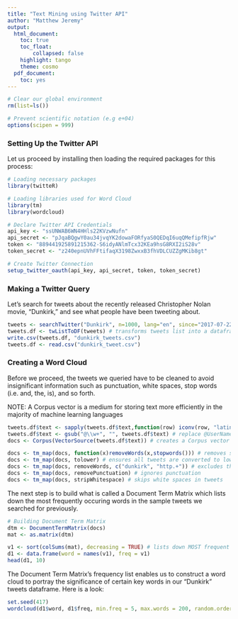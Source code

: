 ```yaml
---
title: "Text Mining using Twitter API"
author: "Matthew Jeremy"
output:
  html_document:
    toc: true
    toc_float: 
        collapsed: false
    highlight: tango
    theme: cosmo
  pdf_document:
    toc: yes
---
```


```r
# Clear our global environment
rm(list=ls())

# Prevent scientific notation (e.g e+04)
options(scipen = 999)
```

### Setting Up the Twitter API
Let us proceed by installing then loading the required packages for this process:
```r
# Loading necessary packages 
library(twitteR)

# Loading libraries used for Word Cloud 
library(tm)
library(wordcloud)
```

```r
# Declare Twitter API Credentials
api_key <- "ssUNWAB6WN4HHls22KVzwNufn" 
api_secret <- "pJqaBQgwY0au34jvqYK2dowaFORfyaS0QEDqI6uqQMefipfRjw" 
token <- "889441925891215362-S6idyANlmTcx32KEa9hsG8RXI2iS28v" 
token_secret <- "z240epnUVhFFtifaqX3198ZwxxB3fhVDLCUZZgMKib8gt" 

# Create Twitter Connection
setup_twitter_oauth(api_key, api_secret, token, token_secret)
```

### Making a Twitter Query
Let's search for tweets about the recently released Christopher Nolan movie, "Dunkirk," and see what people have been tweeting about. 
```r
tweets <- searchTwitter("Dunkirk", n=1000, lang="en", since="2017-07-22")
tweets.df <- twListToDF(tweets) # transforms tweets list into a dataframe
write.csv(tweets.df, "dunkirk_tweets.csv")
tweets.df <- read.csv("dunkirk_tweet.csv")
```

### Creating a Word Cloud
Before we proceed, the tweets we queried have to be cleaned to avoid insignificant information such as punctuation, white spaces, stop words (i.e. and, the, is), and so forth.

NOTE: A Corpus vector is a medium for storing text more efficiently in the majority of machine learning languages
```r
tweets.df$text <- sapply(tweets.df$text,function(row) iconv(row, "latin1", "ASCII", sub="")) # removes non-ASCII characters
tweets.df$text <- gsub("@\\w+", "", tweets.df$text) # replace @UserName
docs <- Corpus(VectorSource(tweets.df$text)) # creates a Corpus vector

docs <- tm_map(docs, function(x)removeWords(x,stopwords())) # removes stop words
docs <- tm_map(docs, tolower) # ensures all tweets are converted to lower case letters for consistency
docs <- tm_map(docs, removeWords, c("dunkirk", "http.+")) # excludes the movie title and website links
docs <- tm_map(docs, removePunctuation) # ignores punctuation
docs <- tm_map(docs, stripWhitespace) # skips white spaces in tweets
```

The next step is to build what is called a Document Term Matrix which lists down the most frequently occuring words in the sample tweets we searched for previously. 
```r
# Building Document Term Matrix
dtm <- DocumentTermMatrix(docs)
mat <- as.matrix(dtm)

v1 <- sort(colSums(mat), decreasing = TRUE) # lists down MOST frequent to LEAST frequent
d1 <- data.frame(word = names(v1), freq = v1)
head(d1, 10)
```

The Document Term Matrix's frequency list enables us to construct a word cloud to portray the significance of certain key words in our "Dunkirk" tweets dataframe. Here is a look:
```r
set.seed(417)
wordcloud(d1$word, d1$freq, min.freq = 5, max.words = 200, random.order = FALSE, rot.per = 0.40, colors=brewer.pal(8, "Paired"))
```
